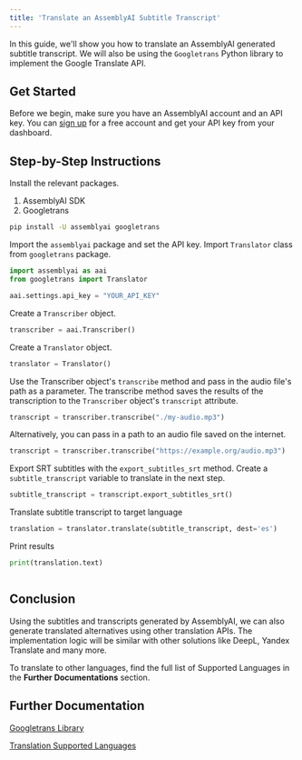 ```yaml
---
title: 'Translate an AssemblyAI Subtitle Transcript'
---
```


In this guide, we'll show you how to translate an AssemblyAI generated subtitle transcript. We will also be using the `Googletrans` Python library to implement the Google Translate API. 

## Get Started

Before we begin, make sure you have an AssemblyAI account and an API key. You can [sign up](https://assemblyai.com/dashboard/signup) for a free account and get your API key from your dashboard.

## Step-by-Step Instructions

Install the relevant packages. 
1. AssemblyAI SDK
2. Googletrans


```bash
pip install -U assemblyai googletrans
```

Import the `assemblyai` package and set the API key. Import `Translator` class from `googletrans` package.


```python
import assemblyai as aai
from googletrans import Translator

aai.settings.api_key = "YOUR_API_KEY"
```

Create a `Transcriber` object.


```python
transcriber = aai.Transcriber()
```

Create a `Translator` object.


```python
translator = Translator()
```

Use the Transcriber object's `transcribe` method and pass in the audio file's path as a parameter. The transcribe method saves the results of the transcription to the `Transcriber` object's `transcript` attribute.


```python
transcript = transcriber.transcribe("./my-audio.mp3")
```

Alternatively, you can pass in a path to an audio file saved on the internet.


```python
transcript = transcriber.transcribe("https://example.org/audio.mp3")
```

Export SRT subtitles with the `export_subtitles_srt` method. Create a `subtitle_transcript` variable to translate in the next step.


```python
subtitle_transcript = transcript.export_subtitles_srt()
```

Translate subtitle transcript to target language


```python
translation = translator.translate(subtitle_transcript, dest='es')
```

Print results


```python
print(translation.text)
```
```

```


## Conclusion
Using the subtitles and transcripts generated by AssemblyAI, we can also generate translated alternatives using other translation APIs. The implementation logic will be similar with other solutions like DeepL, Yandex Translate and many more. 

To translate to other languages, find the full list of Supported Languages in the **Further Documentations** section.

## Further Documentation

[Googletrans Library](https://pypi.org/project/googletrans/)

[Translation Supported Languages](https://py-googletrans.readthedocs.io/en/latest/#googletrans-languages)  



